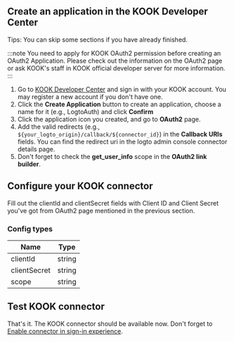 ## Create an application in the KOOK Developer Center

Tips: You can skip some sections if you have already finished.

:::note
You need to apply for KOOK OAuth2 permission before creating an OAuth2 Application. Please check out the information on the OAuth2 page or ask KOOK's staff in KOOK official developer server for more information.
:::

1. Go to [KOOK Developer Center](https://developer.kookapp.cn/app/index) and sign in with your KOOK account. You may register a new account if you don't have one.
2. Click the **Create Application** button to create an application, choose a name for it (e.g., LogtoAuth) and click **Confirm**
3. Click the application icon you created, and go to **OAuth2** page.
4. Add the valid redirects (e.g., `${your_logto_origin}/callback/${connector_id}`) in the **Callback URIs** fields. You can find the redirect uri in the logto admin console connector details page.
5. Don't forget to check the **get_user_info** scope in the **OAuth2 link builder**.

## Configure your KOOK connector

Fill out the clientId and clientSecret fields with Client ID and Client Secret you've got from OAuth2 page mentioned in the previous section.

### Config types

| Name         | Type   |
| ------------ | ------ |
| clientId     | string |
| clientSecret | string |
| scope        | string |

## Test KOOK connector

That's it. The KOOK connector should be available now. Don't forget to [Enable connector in sign-in experience](https://docs.logto.io/docs/recipes/configure-connectors/social-connector/enable-social-sign-in/).
